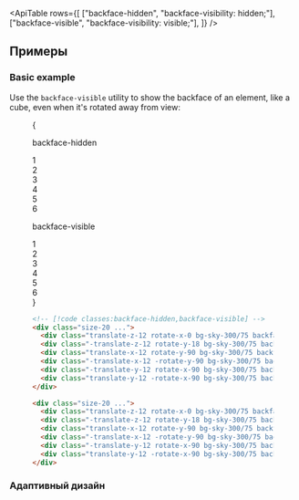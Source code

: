 

<ApiTable
  rows={[
    ["backface-hidden", "backface-visibility: hidden;"],
    ["backface-visible", "backface-visibility: visible;"],
  ]}
/>

## Примеры

### Basic example

Use the `backface-visible` utility to show the backface of an element, like a cube, even when it's rotated away from view:

<Figure>

<Example>
  {
    <div className="flex flex-col justify-around gap-8 text-sm leading-6 font-bold text-white sm:flex-row sm:gap-0">
      <div className="flex shrink-0 flex-col items-center">
        <p className="mb-3 text-center font-mono text-sm font-medium text-gray-500 dark:text-gray-400">
          backface-hidden
        </p>
        <div className="size-40 p-10">
          <div className="size-20 rotate-[0.75_1_0.75_45deg] transform-3d">
            <div className="absolute inset-0 translate-z-12 rotate-x-0 bg-sky-300/75 text-center text-4xl leading-20 font-bold text-sky-900 backface-hidden dark:bg-sky-400/85 dark:text-white">
              1
            </div>
            <div className="absolute inset-0 -translate-z-12 rotate-y-180 bg-sky-300/75 text-center text-4xl leading-20 font-bold text-sky-900 opacity-75 backface-hidden dark:bg-sky-400/85 dark:text-white">
              2
            </div>
            <div className="absolute inset-0 translate-x-12 rotate-y-90 bg-sky-300/75 text-center text-4xl leading-20 font-bold text-sky-900 opacity-75 backface-hidden dark:bg-sky-400/85 dark:text-white">
              3
            </div>
            <div className="absolute inset-0 -translate-x-12 -rotate-y-90 bg-sky-300/75 text-center text-4xl leading-20 font-bold text-sky-900 backface-hidden dark:bg-sky-400/85 dark:text-white">
              4
            </div>
            <div className="absolute inset-0 -translate-y-12 rotate-x-90 bg-sky-300/75 text-center text-4xl leading-20 font-bold text-sky-900 opacity-75 backface-hidden dark:bg-sky-400/85 dark:text-white">
              5
            </div>
            <div className="absolute inset-0 translate-y-12 -rotate-x-90 bg-sky-300/75 text-center text-4xl leading-20 font-bold text-sky-900 backface-hidden dark:bg-sky-400/85 dark:text-white">
              6
            </div>
          </div>
        </div>
      </div>
      <div className="flex shrink-0 flex-col items-center">
        <p className="mb-3 text-center font-mono text-sm font-medium text-gray-500 dark:text-gray-400">
          backface-visible
        </p>
        <div className="size-40 p-10">
          <div className="size-20 rotate-[0.75_1_0.75_45deg] transform-3d">
            <div className="absolute inset-0 translate-z-12 rotate-x-0 bg-sky-300/75 text-center text-4xl leading-20 font-bold text-sky-900 backface-visible dark:bg-sky-400/85 dark:text-white">
              1
            </div>
            <div className="absolute inset-0 -translate-z-12 rotate-y-180 bg-sky-300/75 text-center text-4xl leading-20 font-bold text-sky-900 opacity-75 backface-visible dark:bg-sky-400/85 dark:text-white">
              2
            </div>
            <div className="absolute inset-0 translate-x-12 rotate-y-90 bg-sky-300/75 text-center text-4xl leading-20 font-bold text-sky-900 opacity-75 backface-visible dark:bg-sky-400/85 dark:text-white">
              3
            </div>
            <div className="absolute inset-0 -translate-x-12 -rotate-y-90 bg-sky-300/75 text-center text-4xl leading-20 font-bold text-sky-900 backface-visible dark:bg-sky-400/85 dark:text-white">
              4
            </div>
            <div className="absolute inset-0 -translate-y-12 rotate-x-90 bg-sky-300/75 text-center text-4xl leading-20 font-bold text-sky-900 opacity-75 backface-visible dark:bg-sky-400/85 dark:text-white">
              5
            </div>
            <div className="absolute inset-0 translate-y-12 -rotate-x-90 bg-sky-300/75 text-center text-4xl leading-20 font-bold text-sky-900 backface-visible dark:bg-sky-400/85 dark:text-white">
              6
            </div>
          </div>
        </div>
      </div>
    </div>
  }
</Example>

```html
<!-- [!code classes:backface-hidden,backface-visible] -->
<div class="size-20 ...">
  <div class="translate-z-12 rotate-x-0 bg-sky-300/75 backface-hidden ...">1</div>
  <div class="-translate-z-12 rotate-y-18 bg-sky-300/75 backface-hidden ...">2</div>
  <div class="translate-x-12 rotate-y-90 bg-sky-300/75 backface-hidden ...">3</div>
  <div class="-translate-x-12 -rotate-y-90 bg-sky-300/75 backface-hidden ...">4</div>
  <div class="-translate-y-12 rotate-x-90 bg-sky-300/75 backface-hidden ...">5</div>
  <div class="translate-y-12 -rotate-x-90 bg-sky-300/75 backface-hidden ...">6</div>
</div>

<div class="size-20 ...">
  <div class="translate-z-12 rotate-x-0 bg-sky-300/75 backface-visible ...">1</div>
  <div class="-translate-z-12 rotate-y-18 bg-sky-300/75 backface-visible ...">2</div>
  <div class="translate-x-12 rotate-y-90 bg-sky-300/75 backface-visible ...">3</div>
  <div class="-translate-x-12 -rotate-y-90 bg-sky-300/75 backface-visible ...">4</div>
  <div class="-translate-y-12 rotate-x-90 bg-sky-300/75 backface-visible ...">5</div>
  <div class="translate-y-12 -rotate-x-90 bg-sky-300/75 backface-visible ...">6</div>
</div>
```

</Figure>

### Адаптивный дизайн

<ResponsiveDesign property="backface-visibility" defaultClass="backface-visible" featuredClass="backface-hidden" />
